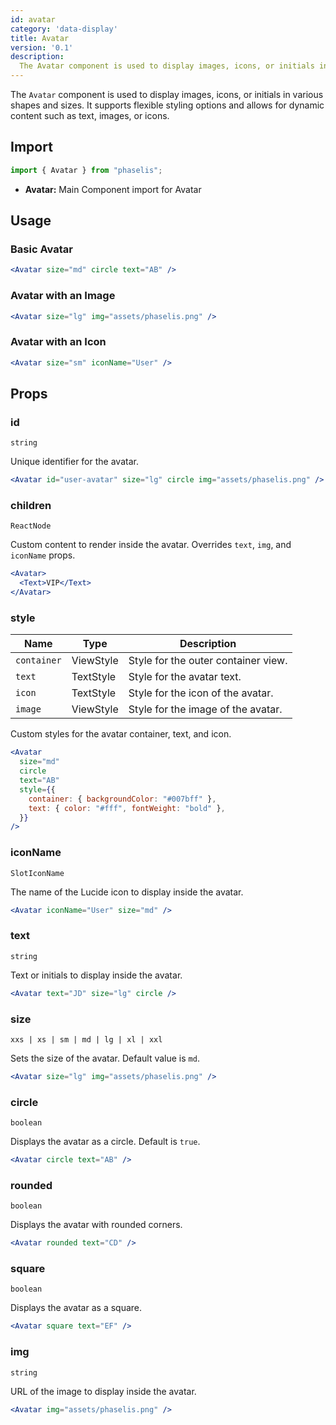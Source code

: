 ```yaml
---
id: avatar
category: 'data-display'
title: Avatar
version: '0.1'
description:
  The Avatar component is used to display images, icons, or initials in various shapes and sizes.
---
```


The `Avatar` component is used to display images, icons, or initials in various shapes and sizes. It supports flexible styling options and allows for dynamic content such as text, images, or icons.


## Import  

```javascript
import { Avatar } from "phaselis";
```

- **Avatar:** Main Component import for Avatar


## Usage  

### Basic Avatar  

```jsx
<Avatar size="md" circle text="AB" />
```

### Avatar with an Image  

```jsx
<Avatar size="lg" img="assets/phaselis.png" />
```

### Avatar with an Icon  

```jsx
<Avatar size="sm" iconName="User" />
```

## Props  

### id  
`string`  

Unique identifier for the avatar.  

```jsx
<Avatar id="user-avatar" size="lg" circle img="assets/phaselis.png" />
```

### children  
`ReactNode`  

Custom content to render inside the avatar. Overrides `text`, `img`, and `iconName` props.  

```jsx
<Avatar>
  <Text>VIP</Text>
</Avatar>
```

### style
| Name       | Type      | Description                             |
| ---- |----|----|
| `container` | ViewStyle | Style for the outer container view.     |
| `text`   | TextStyle | Style for the avatar text.                |
| `icon`  | TextStyle | Style for the icon of the avatar.    |
| `image` | ViewStyle | Style for the image of the avatar.   |

Custom styles for the avatar container, text, and icon.  

```jsx
<Avatar
  size="md"
  circle
  text="AB"
  style={{
    container: { backgroundColor: "#007bff" },
    text: { color: "#fff", fontWeight: "bold" },
  }}
/>
```

### iconName  
`SlotIconName`  

The name of the Lucide icon to display inside the avatar.  

```jsx
<Avatar iconName="User" size="md" />
```

### text  
`string`  

Text or initials to display inside the avatar.  

```jsx
<Avatar text="JD" size="lg" circle />
```

### size  
`xxs | xs | sm | md | lg | xl | xxl`  

Sets the size of the avatar. Default value is `md`.    

```jsx
<Avatar size="lg" img="assets/phaselis.png" />
```


### circle 
`boolean`  

Displays the avatar as a circle. Default is `true`.

```jsx
<Avatar circle text="AB" />
```

### rounded 
`boolean`  

Displays the avatar with rounded corners.  

```jsx
<Avatar rounded text="CD" />
```


### square  
`boolean`  

Displays the avatar as a square.  

```jsx
<Avatar square text="EF" />
```


### img  
`string`  

URL of the image to display inside the avatar.  

```jsx
<Avatar img="assets/phaselis.png" />
```
